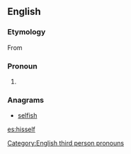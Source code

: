==English==

===Etymology===
From {{etyl|enm|en}}

===Pronoun===
{{head|en|pronoun|plural|themselves|or|theirselves}}

# {{context|nonstandard|now|_|chiefly|dialect|lang=en}} {{form of|Variant form|himself|lang=en}}

===Anagrams===
* [[selfish#English|selfish]]

[[Category:English third person pronouns]]

[[es:hisself]]